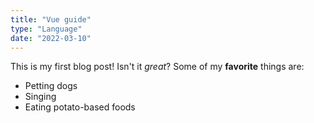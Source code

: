 ```yaml
---
title: "Vue guide"
type: "Language"
date: "2022-03-10"
---
```

This is my first blog post! Isn't it *great*?
Some of my **favorite** things are:
* Petting dogs
* Singing
* Eating potato-based foods